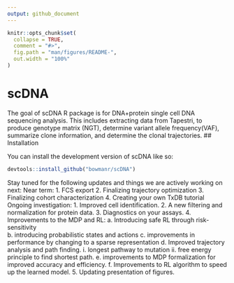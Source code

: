 ```yaml
---
output: github_document
---
```


<!-- README.md is generated from README.Rmd. Please edit that file -->

```r
knitr::opts_chunk$set(
  collapse = TRUE,
  comment = "#>",
  fig.path = "man/figures/README-",
  out.width = "100%"
)
```

# scDNA

<!-- badges: start -->
<!-- badges: end -->

The goal of scDNA R package is for DNA+protein single cell DNA sequencing analysis. This includes extracting data from Tapestri, to produce genotype matrix (NGT), determine variant allele frequency(VAF), summarize clone information, and determine the clonal trajectories.
## Installation

You can install the development version of scDNA like so:

```r
devtools::install_github("bowmanr/scDNA")
```



Stay tuned for the following updates and things we are actively working on next:
Near term:
1. FCS export
2. Finalizing trajectory optimization
3. Finalizing cohort characterization
4. Creating your own TxDB tutorial
Ongoing investigation:
1. Improved cell identification.
2. A new filtering and normalization for protein data.
3. Diagnostics on your assays.
4. Improvements to the MDP and RL:
  a. Introducing safe RL through risk-sensitivity  
  b. introducing probabilistic states and actions
  c. improvements in performance by changing to a sparse representation
  d. Improved trajectory analysis and path finding.
    i. longest pathway to mutation
    ii. free energy principle to find shortest path.
  e. improvements to MDP formalization for improved accuracy and efficiency.
  f. Improvements to RL algorithm to speed up the learned model.
5. Updating presentation of figures.
